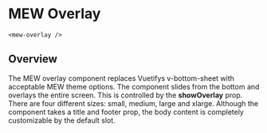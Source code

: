 
# MEW Overlay

`<mew-overlay />`

## Overview

The MEW overlay component replaces Vuetifys v-bottom-sheet with acceptable MEW theme options.
The component slides from the bottom and overlays the entire screen. This is controlled by the
**showOverlay** prop. There are four different sizes: small, medium, large and xlarge. Although
the component takes a title and footer prop, the body content is completely customizable by the default slot.

<Props of={MewOverlay} />
<Preview>
  <Story id='mewoverlay--mew-overlay' />
</Preview>
